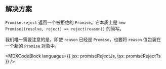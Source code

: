 

## 解决方案

`Promise.reject` 返回一个被拒绝的 `Promise`。它本质上是 `new Promise((resolve, reject) => reject(reason))` 的简写。

我们唯一需要注意的是，即使 `reason` 已经是 `Promise`，也要将 `reason` 值包装在一个新的 `Promise` 对象中。

<MDXCodeBlock languages={{ jsx: promiseRejectJs, tsx: promiseRejectTs }} />

